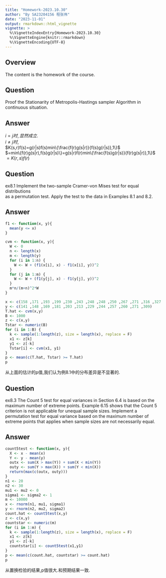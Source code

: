 ```yaml
---
title: "Homework-2023.10.30"
author: "By SA23204156 程张伟"
date: "2023-11-01"
output: rmarkdown::html_vignette
vignette: >
  %\VignetteIndexEntry{Homework-2023.10.30}
  %\VignetteEngine{knitr::rmarkdown}
  %\VignetteEncoding{UTF-8}
---
```

   
## Overview  
   
The content is the homework of the course.


## Question  
   
Proof the Stationarity of Metropolis-Hastings sampler Algorithm in continuous situation.

   
## Answer   
$i=j时,显然成立.$   
$i\neq j时,$   
$K(s,r)f(s)=g(r|s)f(s)min\{\frac{f(r)g(s|r)}{f(s)g(r|s)},1\}$   
$=min\{f(r)g(s|r),f(s)g(r|s)\}=g(s|r)f(r)min\{\frac{f(s)g(r|s)}{f(r)g(s|r)},1\}$   
$=K(r,s)f(r)$    
    
    
## Question  
   
ex8.1   Implement the two-sample Cramer-von Mises test for equal distributions   
as a permutation test. Apply the test to the data in Examples 8.1 and 8.2.

   
## Answer   

```r
f1 <- function(x, y){
  mean(y <= x)
}

cvm <- function(x, y){
  W <- 0
  n <- length(x)
  m <- length(y)
  for (i in 1:n) {
    W <- W + (f1(x[i], x) - f1(x[i], y))^2
  }
  for (j in 1:m) {
    W <- W + (f1(y[j], x) - f1(y[j], y))^2
  }
  m*n/(m+n)^2*W
}
```  
   
```r
x <- c(158 ,171 ,193 ,199 ,230 ,243 ,248 ,248 ,250 ,267 ,271 ,316 ,327 ,329)
y <- c(141 ,148 ,169 ,181 ,203 ,213 ,229 ,244 ,257 ,260 ,271 ,309)
T.hat <- cvm(x,y)
B <- 1000
z <- c(x,y)
Tstar <- numeric(B)
for (i in 1:B) {
  k <- sample(1:length(z), size = length(x), replace = F)
  x1 <- z[k]
  y1 <- z[-k]
  Tstar[i] <- cvm(x1, y1)
}
p <- mean(c(T.hat, Tstar) >= T.hat)
p
```
   
从上面的估计的p值,我们认为例8.1中的分布差异是不显著的.   
    
## Question  
   
ex8.3    The Count 5 test for equal variances in Section 6.4 is based on the maximum
number of extreme points. Example 6.15 shows that the Count 5 criterion
is not applicable for unequal sample sizes. Implement a permutation test for
equal variance based on the maximum number of extreme points that applies
when sample sizes are not necessarily equal.

    
## Answer    
    
```r
count5test <- function(x, y){
  X <- x - mean(x)
  Y <- y - mean(y)
  outx <- sum(X > max(Y)) + sum(X < min(Y))
  outy <- sum(Y > max(X)) + sum(Y < min(X))
  return(max(c(outx, outy)))
}
n1 <- 20
n2 <- 30
mu1 <- mu2 <- 0
sigma1 <- sigma2 <- 1
m <- 10000
x <- rnorm(n1, mu1, sigma1)
y <- rnorm(n2, mu2, sigma2)
count.hat <- count5test(x,y)
z <- c(x,y)
countstar <- numeric(m)
for (i in 1:m) {
  k <- sample(1:length(z), size = length(x), replace = F)
  x1 <- z[k]
  y1 <- z[-k]
  countstar[i] <- count5test(x1,y1)
}
p <- mean(c(count.hat, countstar) >= count.hat)
p
```
     
从置换检验的结果,p值很大.和预期结果一致.



